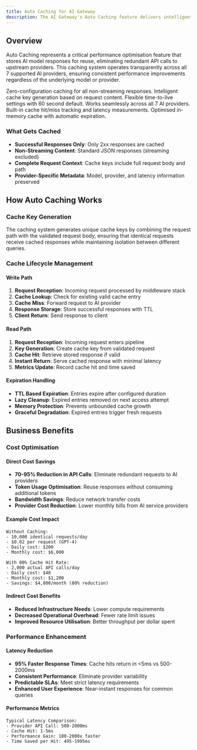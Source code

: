 ```yaml
---
title: Auto Caching for AI Gateway
description: The AI Gateway's Auto Caching feature delivers intelligent response caching for AI model interactions, automatically storing and serving frequently requested completions to dramatically reduce latency, optimise costs, and improve system performance. Organisations can achieve up to 95% latency reduction for repeated queries while maintaining response freshness and accuracy.
---
```


## Overview

Auto Caching represents a critical performance optimisation feature that stores AI model responses for reuse, eliminating redundant API calls to upstream providers. This caching system operates transparently across all 7 supported AI providers, ensuring consistent performance improvements regardless of the underlying model or provider.

<Columns cols={2}>
  <Card title="Automatic Response Caching">
    Zero-configuration caching for all non-streaming responses.
  </Card>
  <Card title="Automatic Cache Key Generation">
    Intelligent cache key generation based on request content.
  </Card>
  <Card title="Configurable TTL">
    Flexible time-to-live settings with 60 second default.
  </Card>
  <Card title="Provider Agnostic">
    Works seamlessly across all 7 AI providers.
  </Card>
  <Card title="Performance Metrics">
    Built-in cache hit/miss tracking and latency measurements.
  </Card>
  <Card title="Memory-Efficient Storage">
    Optimised in-memory cache with automatic expiration.
  </Card>
</Columns>

### What Gets Cached

- **Successful Responses Only**: Only 2xx responses are cached
- **Non-Streaming Content**: Standard JSON responses (streaming excluded)
- **Complete Request Context**: Cache keys include full request body and path
- **Provider-Specific Metadata**: Model, provider, and latency information preserved


## How Auto Caching Works

### Cache Key Generation

The caching system generates unique cache keys by combining the request path with the validated request body, ensuring that identical requests receive cached responses while maintaining isolation between different queries.

### Cache Lifecycle Management

#### Write Path
1. **Request Reception**: Incoming request processed by middleware stack
2. **Cache Lookup**: Check for existing valid cache entry
3. **Cache Miss**: Forward request to AI provider
4. **Response Storage**: Store successful responses with TTL
5. **Client Return**: Send response to client

#### Read Path
1. **Request Reception**: Incoming request enters pipeline
2. **Key Generation**: Create cache key from validated request
3. **Cache Hit**: Retrieve stored response if valid
4. **Instant Return**: Serve cached response with minimal latency
5. **Metrics Update**: Record cache hit and time saved

#### Expiration Handling
- **TTL Based Expiration**: Entries expire after configured duration
- **Lazy Cleanup**: Expired entries removed on next access attempt
- **Memory Protection**: Prevents unbounded cache growth
- **Graceful Degradation**: Expired entries trigger fresh requests

## Business Benefits

### Cost Optimisation

#### Direct Cost Savings
- **70-95% Reduction in API Calls**: Eliminate redundant requests to AI providers
- **Token Usage Optimisation**: Reuse responses without consuming additional tokens
- **Bandwidth Savings**: Reduce network transfer costs
- **Provider Cost Reduction**: Lower monthly bills from AI service providers

#### Example Cost Impact
```
Without Caching:
- 10,000 identical requests/day
- $0.02 per request (GPT-4)
- Daily cost: $200
- Monthly cost: $6,000

With 80% Cache Hit Rate:
- 2,000 actual API calls/day
- Daily cost: $40
- Monthly cost: $1,200
- Savings: $4,800/month (80% reduction)
```

#### Indirect Cost Benefits
- **Reduced Infrastructure Needs**: Lower compute requirements
- **Decreased Operational Overhead**: Fewer rate limit issues
- **Improved Resource Utilisation**: Better throughput per dollar spent

### Performance Enhancement

#### Latency Reduction
- **95% Faster Response Times**: Cache hits return in <5ms vs 500-2000ms
- **Consistent Performance**: Eliminate provider variability
- **Predictable SLAs**: Meet strict latency requirements
- **Enhanced User Experience**: Near-instant responses for common queries

#### Performance Metrics
```
Typical Latency Comparison:
- Provider API Call: 500-2000ms
- Cache Hit: 1-5ms
- Performance Gain: 100-2000x faster
- Time Saved per Hit: 495-1995ms
```